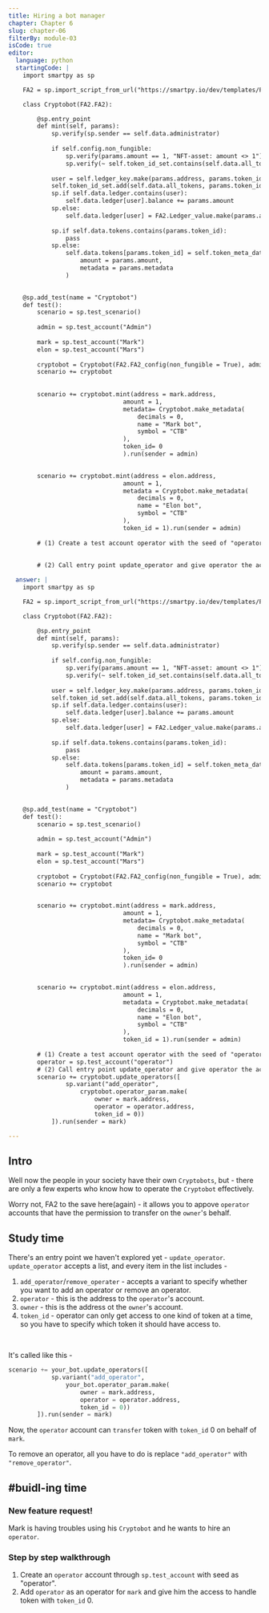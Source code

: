 ```yaml
---
title: Hiring a bot manager
chapter: Chapter 6
slug: chapter-06
filterBy: module-03
isCode: true
editor:
  language: python
  startingCode: |
    import smartpy as sp

    FA2 = sp.import_script_from_url("https://smartpy.io/dev/templates/FA2.py")

    class Cryptobot(FA2.FA2):

        @sp.entry_point
        def mint(self, params):
            sp.verify(sp.sender == self.data.administrator)
            
            if self.config.non_fungible:
                sp.verify(params.amount == 1, "NFT-asset: amount <> 1")
                sp.verify(~ self.token_id_set.contains(self.data.all_tokens, params.token_id), "NFT-asset: cannon mint the same token twice")
            
            user = self.ledger_key.make(params.address, params.token_id)
            self.token_id_set.add(self.data.all_tokens, params.token_id)
            sp.if self.data.ledger.contains(user):
                self.data.ledger[user].balance += params.amount
            sp.else:
                self.data.ledger[user] = FA2.Ledger_value.make(params.amount)
            
            sp.if self.data.tokens.contains(params.token_id):
                pass
            sp.else:
                self.data.tokens[params.token_id] = self.token_meta_data.make(
                    amount = params.amount, 
                    metadata = params.metadata
                )
            

    @sp.add_test(name = "Cryptobot")
    def test():
        scenario = sp.test_scenario()
        
        admin = sp.test_account("Admin")
        
        mark = sp.test_account("Mark")
        elon = sp.test_account("Mars")
        
        cryptobot = Cryptobot(FA2.FA2_config(non_fungible = True), admin = admin.address, metadata = sp.big_map({"": sp.bytes_of_string("tezos-storage:content"),"content": sp.bytes_of_string("""{"name" : "Cryptobot"}""")}))
        scenario += cryptobot
        
        
        scenario += cryptobot.mint(address = mark.address, 
                                amount = 1,
                                metadata= Cryptobot.make_metadata(
                                    decimals = 0,
                                    name = "Mark bot",
                                    symbol = "CTB"
                                ),
                                token_id= 0
                                ).run(sender = admin)

        
        scenario += cryptobot.mint(address = elon.address,
                                amount = 1,
                                metadata = Cryptobot.make_metadata(
                                    decimals = 0,
                                    name = "Elon bot",
                                    symbol = "CTB"
                                ),
                                token_id = 1).run(sender = admin)
                                
        # (1) Create a test account operator with the seed of "operator".              
        
        
        # (2) Call entry point update_operator and give operator the access to transfer token with token_id 0 for mark.

  answer: |
    import smartpy as sp

    FA2 = sp.import_script_from_url("https://smartpy.io/dev/templates/FA2.py")

    class Cryptobot(FA2.FA2):

        @sp.entry_point
        def mint(self, params):
            sp.verify(sp.sender == self.data.administrator)
            
            if self.config.non_fungible:
                sp.verify(params.amount == 1, "NFT-asset: amount <> 1")
                sp.verify(~ self.token_id_set.contains(self.data.all_tokens, params.token_id), "NFT-asset: cannon mint the same token twice")
            
            user = self.ledger_key.make(params.address, params.token_id)
            self.token_id_set.add(self.data.all_tokens, params.token_id)
            sp.if self.data.ledger.contains(user):
                self.data.ledger[user].balance += params.amount
            sp.else:
                self.data.ledger[user] = FA2.Ledger_value.make(params.amount)
            
            sp.if self.data.tokens.contains(params.token_id):
                pass
            sp.else:
                self.data.tokens[params.token_id] = self.token_meta_data.make(
                    amount = params.amount, 
                    metadata = params.metadata
                )
            

    @sp.add_test(name = "Cryptobot")
    def test():
        scenario = sp.test_scenario()
        
        admin = sp.test_account("Admin")
        
        mark = sp.test_account("Mark")
        elon = sp.test_account("Mars")
        
        cryptobot = Cryptobot(FA2.FA2_config(non_fungible = True), admin = admin.address, metadata = sp.big_map({"": sp.bytes_of_string("tezos-storage:content"),"content": sp.bytes_of_string("""{"name" : "Cryptobot"}""")}))
        scenario += cryptobot
        

        scenario += cryptobot.mint(address = mark.address, 
                                amount = 1,
                                metadata= Cryptobot.make_metadata(
                                    decimals = 0,
                                    name = "Mark bot",
                                    symbol = "CTB"
                                ),
                                token_id= 0
                                ).run(sender = admin)

        
        scenario += cryptobot.mint(address = elon.address,
                                amount = 1,
                                metadata = Cryptobot.make_metadata(
                                    decimals = 0,
                                    name = "Elon bot",
                                    symbol = "CTB"
                                ),
                                token_id = 1).run(sender = admin)
                                
        # (1) Create a test account operator with the seed of "operator".              
        operator = sp.test_account("operator")
        # (2) Call entry point update_operator and give operator the access to transfer token with token_id 0 for mark.
        scenario += cryptobot.update_operators([
                sp.variant("add_operator",
                    cryptobot.operator_param.make(
                        owner = mark.address,
                        operator = operator.address,
                        token_id = 0))
            ]).run(sender = mark)

---
```


## Intro

Well now the people in your society have their own `Cryptobots`, but - there are only a few experts who know how to operate the `Cryptobot` effectively.

Worry not, FA2 to the save here(again) - it allows you to appove `operator` accounts that have the permission to transfer on the `owner`'s behalf.

## Study time

There's an entry point we haven't explored yet - `update_operator`.
`update_operator` accepts a list, and every item in the list includes -

1. `add_operator`/`remove_operater` - accepts a variant to specify whether you want to add an operator or remove an operator.
2. `operator` - this is the address to the `operator`'s account.
3. `owner` - this is the address ot the `owner`'s account.
4. `token_id` - operator can only get access to one kind of token at a time, so you have to specify which token it should have access to.

<br />

It's called like this -

```python
scenario += your_bot.update_operators([
            sp.variant("add_operator",
                your_bot.operator_param.make(
                    owner = mark.address,
                    operator = operator.address,
                    token_id = 0))
        ]).run(sender = mark)
```

Now, the `operator` account can `transfer` token with `token_id` 0 on behalf of `mark`.

To remove an operator, all you have to do is replace `"add_operator"` with `"remove_operator"`.

## #buidl-ing time

### New feature request!

Mark is having troubles using his `Cryptobot` and he wants to hire an `operator`.

### Step by step walkthrough

1. Create an `operator` account through `sp.test_account` with seed as "operator".
2. Add `operator` as an operator for `mark` and give him the access to handle token with `token_id` 0.
